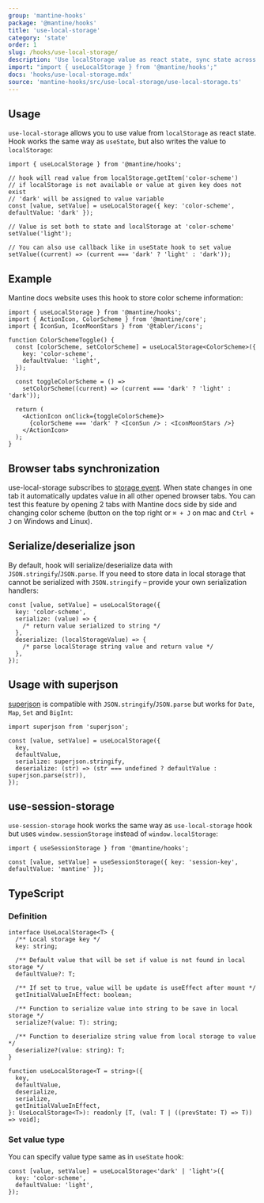```yaml
---
group: 'mantine-hooks'
package: '@mantine/hooks'
title: 'use-local-storage'
category: 'state'
order: 1
slug: /hooks/use-local-storage/
description: 'Use localStorage value as react state, sync state across opened tabs'
import: "import { useLocalStorage } from '@mantine/hooks';"
docs: 'hooks/use-local-storage.mdx'
source: 'mantine-hooks/src/use-local-storage/use-local-storage.ts'
---
```


## Usage

`use-local-storage` allows you to use value from `localStorage` as react state.
Hook works the same way as `useState`, but also writes the value to `localStorage`:

```tsx
import { useLocalStorage } from '@mantine/hooks';

// hook will read value from localStorage.getItem('color-scheme')
// if localStorage is not available or value at given key does not exist
// 'dark' will be assigned to value variable
const [value, setValue] = useLocalStorage({ key: 'color-scheme', defaultValue: 'dark' });

// Value is set both to state and localStorage at 'color-scheme'
setValue('light');

// You can also use callback like in useState hook to set value
setValue((current) => (current === 'dark' ? 'light' : 'dark'));
```

## Example

Mantine docs website uses this hook to store color scheme information:

```tsx
import { useLocalStorage } from '@mantine/hooks';
import { ActionIcon, ColorScheme } from '@mantine/core';
import { IconSun, IconMoonStars } from '@tabler/icons';

function ColorSchemeToggle() {
  const [colorScheme, setColorScheme] = useLocalStorage<ColorScheme>({
    key: 'color-scheme',
    defaultValue: 'light',
  });

  const toggleColorScheme = () =>
    setColorScheme((current) => (current === 'dark' ? 'light' : 'dark'));

  return (
    <ActionIcon onClick={toggleColorScheme}>
      {colorScheme === 'dark' ? <IconSun /> : <IconMoonStars />}
    </ActionIcon>
  );
}
```

## Browser tabs synchronization

use-local-storage subscribes to [storage event](https://developer.mozilla.org/en-US/docs/Web/API/Window/storage_event).
When state changes in one tab it automatically updates value in all other opened browser tabs.
You can test this feature by opening 2 tabs with Mantine docs side by side and changing color scheme
(button on the top right or `⌘ + J` on mac and `Ctrl + J` on Windows and Linux).

## Serialize/deserialize json

By default, hook will serialize/deserialize data with `JSON.stringify`/`JSON.parse`.
If you need to store data in local storage that cannot be serialized with `JSON.stringify`
– provide your own serialization handlers:

```tsx
const [value, setValue] = useLocalStorage({
  key: 'color-scheme',
  serialize: (value) => {
    /* return value serialized to string */
  },
  deserialize: (localStorageValue) => {
    /* parse localStorage string value and return value */
  },
});
```

## Usage with superjson

[superjson](https://github.com/blitz-js/superjson) is compatible with `JSON.stringify`/`JSON.parse` but works for `Date`, `Map`, `Set` and `BigInt`:

```tsx
import superjson from 'superjson';

const [value, setValue] = useLocalStorage({
  key,
  defaultValue,
  serialize: superjson.stringify,
  deserialize: (str) => (str === undefined ? defaultValue : superjson.parse(str)),
});
```

## use-session-storage

`use-session-storage` hook works the same way as `use-local-storage` hook but uses `window.sessionStorage` instead of `window.localStorage`:

```tsx
import { useSessionStorage } from '@mantine/hooks';

const [value, setValue] = useSessionStorage({ key: 'session-key', defaultValue: 'mantine' });
```

## TypeScript

### Definition

```tsx
interface UseLocalStorage<T> {
  /** Local storage key */
  key: string;

  /** Default value that will be set if value is not found in local storage */
  defaultValue?: T;

  /** If set to true, value will be update is useEffect after mount */
  getInitialValueInEffect: boolean;

  /** Function to serialize value into string to be save in local storage */
  serialize?(value: T): string;

  /** Function to deserialize string value from local storage to value */
  deserialize?(value: string): T;
}

function useLocalStorage<T = string>({
  key,
  defaultValue,
  deserialize,
  serialize,
  getInitialValueInEffect,
}: UseLocalStorage<T>): readonly [T, (val: T | ((prevState: T) => T)) => void];
```

### Set value type

You can specify value type same as in `useState` hook:

```tsx
const [value, setValue] = useLocalStorage<'dark' | 'light'>({
  key: 'color-scheme',
  defaultValue: 'light',
});
```
